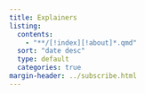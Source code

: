 ```yaml
---
title: Explainers
listing:
  contents:
    - "**/[!index][!about]*.qmd"
  sort: "date desc"
  type: default
  categories: true
margin-header: ../subscribe.html
---
```


